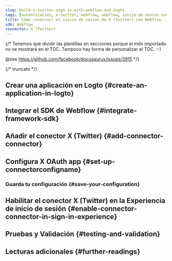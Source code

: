 ```yaml
---
slug: build-x-twitter-sign-in-with-webflow-and-logto
tags: [autenticación, x-twitter, webflow, webflow, inicio-de-sesión-social, inicio-de-sesión, login]
title: Cómo construir el inicio de sesión de X (Twitter) con Webflow
sdk: Webflow
connector: X (Twitter)
---
```


{/*
  Tenemos que dividir las plantillas en secciones porque el mdx importado no se mostrará en el TOC.
  Tampoco hay forma de personalizar el TOC. :-)

  @see https://github.com/facebook/docusaurus/issues/3915
*/}




{/* truncate */}

<Intro connector={connector} sdk="Webflow" link="https://webflow.com" />

## Crear una aplicación en Logto \{#create-an-application-in-logto}

<CreateApplication type="Single page app" framework="Webflow" />

## Integrar el SDK de Webflow \{#integrate-framework-sdk}

<IntegrateSdk />

## Añadir el conector X (Twitter) \{#add-connector-connector}

<AddSocialConnector connector={connector} framework="Webflow" />

## Configura X OAuth app \{#set-up-connectorconfigname}

<ConnectorGuide />

### Guarda tu configuración \{#save-your-configuration}

<SaveYourConfiguration connector={connector} />

## Habilitar el conector X (Twitter) en la Experiencia de inicio de sesión \{#enable-connector-connector-in-sign-in-experience}

<EnableSocialConnector connector={connector} />

## Pruebas y Validación \{#testing-and-validation}

<TestingAndValidation connector={connector} sdk="Webflow" />

## Lecturas adicionales \{#further-readings}

<FurtherReadings />
